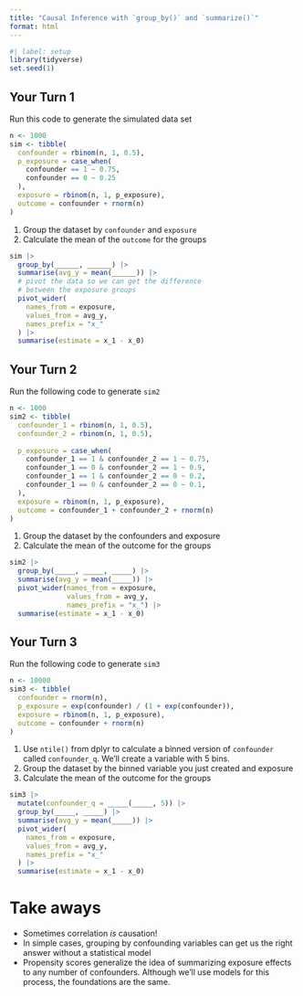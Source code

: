 ```yaml
---
title: "Causal Inference with `group_by()` and `summarize()`"
format: html
---
```


```r
#| label: setup
library(tidyverse)
set.seed(1)
```

## Your Turn 1

Run this code to generate the simulated data set

```r
n <- 1000 
sim <- tibble(
  confounder = rbinom(n, 1, 0.5),
  p_exposure = case_when(
    confounder == 1 ~ 0.75,
    confounder == 0 ~ 0.25
  ),
  exposure = rbinom(n, 1, p_exposure),
  outcome = confounder + rnorm(n)
)
```

1. Group the dataset by `confounder` and `exposure`
2. Calculate the mean of the `outcome` for the groups

```r
sim |>
  group_by(______, ______) |>
  summarise(avg_y = mean(______)) |>
  # pivot the data so we can get the difference
  # between the exposure groups
  pivot_wider(
    names_from = exposure,
    values_from = avg_y,  
    names_prefix = "x_"
  ) |>
  summarise(estimate = x_1 - x_0) 
```

## Your Turn 2

Run the following code to generate `sim2`

```r
n <- 1000
sim2 <- tibble(
  confounder_1 = rbinom(n, 1, 0.5),
  confounder_2 = rbinom(n, 1, 0.5), 
  
  p_exposure = case_when(
    confounder_1 == 1 & confounder_2 == 1 ~ 0.75,
    confounder_1 == 0 & confounder_2 == 1 ~ 0.9,
    confounder_1 == 1 & confounder_2 == 0 ~ 0.2,
    confounder_1 == 0 & confounder_2 == 0 ~ 0.1,
  ),
  exposure = rbinom(n, 1, p_exposure),
  outcome = confounder_1 + confounder_2 + rnorm(n) 
)
```

1. Group the dataset by the confounders and exposure
2. Calculate the mean of the outcome for the groups

```r
sim2 |>
  group_by(_____, _____, _____) |>
  summarise(avg_y = mean(_____)) |>
  pivot_wider(names_from = exposure,
              values_from = avg_y,  
              names_prefix = "x_") |>
  summarise(estimate = x_1 - x_0) 

```

## Your Turn 3

Run the following code to generate `sim3`

```r
n <- 10000 
sim3 <- tibble(
  confounder = rnorm(n), 
  p_exposure = exp(confounder) / (1 + exp(confounder)),
  exposure = rbinom(n, 1, p_exposure),
  outcome = confounder + rnorm(n) 
)
```

1. Use `ntile()` from dplyr to calculate a binned version of `confounder` called `confounder_q`. We'll create a variable with 5 bins.
2. Group the dataset by the binned variable you just created and exposure
3. Calculate the mean of the outcome for the groups

```r
sim3 |>
  mutate(confounder_q = _____(_____, 5)) |>
  group_by(_____, _____) |>
  summarise(avg_y = mean(_____)) |>
  pivot_wider(
    names_from = exposure,
    values_from = avg_y,  
    names_prefix = "x_"
  ) |>
  summarise(estimate = x_1 - x_0) 

```

# Take aways

* Sometimes correlation *is* causation!
* In simple cases, grouping by confounding variables can get us the right answer without a statistical model
* Propensity scores generalize the idea of summarizing exposure effects to any number of confounders. Although we'll use models for this process, the foundations are the same.
